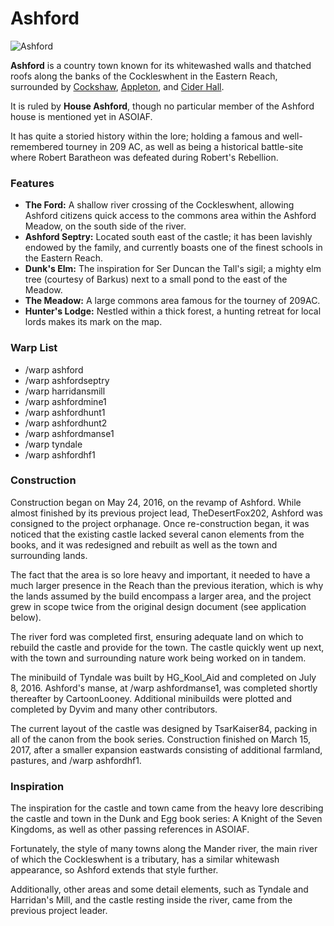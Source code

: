 

# Ashford

<Image
  src="https://cdn.sanity.io/images/1as7cn02/production/0631ede5c7900e771e44d50bca3c003a1b2840ba-1550x870.png?w=976&h=350&fit=crop&crop=center&auto=format"
  alt="Ashford"
  width={976}
  height={350}
/>

<ProjectDetails
  floatRight
  region="Reach"
  house="House Ashford"
  type="Town"
  status="Completed"
  warp="/warp ashford"
  projectLead="Lorddyvim"
  dateStarted="April 30, 2016"
  dateCompleted="April 30, 2016"
/>

**Ashford** is a country town known for its whitewashed walls and thatched roofs along the banks of the Cockleswhent in the Eastern Reach, surrounded by [Cockshaw](https://westeroscraft.com/wiki/reach/cockshaw), [Appleton](https://westeroscraft.com/wiki/reach/appleton), and [Cider Hall](https://westeroscraft.com/wiki/reach/cider-hall).

It is ruled by **House Ashford**, though no particular member of the Ashford house is mentioned yet in ASOIAF.

It has quite a storied history within the lore; holding a famous and well-remembered tourney in 209 AC, as well as being a historical battle-site where Robert Baratheon was defeated during Robert's Rebellion.

### Features

- **The Ford:** A shallow river crossing of the Cockleswhent, allowing Ashford citizens quick access to the commons area within the Ashford Meadow, on the south side of the river.
- **Ashford Septry:** Located south east of the castle; it has been lavishly endowed by the family, and currently boasts one of the finest schools in the Eastern Reach.
- **Dunk's Elm:** The inspiration for Ser Duncan the Tall's sigil; a mighty elm tree (courtesy of Barkus) next to a small pond to the east of the Meadow.
- **The Meadow:** A large commons area famous for the tourney of 209AC.
- **Hunter's Lodge:** Nestled within a thick forest, a hunting retreat for local lords makes its mark on the map.

### Warp List

- /warp ashford
- /warp ashfordseptry
- /warp harridansmill
- /warp ashfordmine1
- /warp ashfordhunt1
- /warp ashfordhunt2
- /warp ashfordmanse1
- /warp tyndale
- /warp ashfordhf1

### Construction

Construction began on May 24, 2016, on the revamp of Ashford. While almost finished by its previous project lead, TheDesertFox202, Ashford was consigned to the project orphanage. Once re-construction began, it was noticed that the existing castle lacked several canon elements from the books, and it was redesigned and rebuilt as well as the town and surrounding lands.

The fact that the area is so lore heavy and important, it needed to have a much larger presence in the Reach than the previous iteration, which is why the lands assumed by the build encompass a larger area, and the project grew in scope twice from the original design document (see application below).

The river ford was completed first, ensuring adequate land on which to rebuild the castle and provide for the town. The castle quickly went up next, with the town and surrounding nature work being worked on in tandem.

The minibuild of Tyndale was built by HG_Kool_Aid and completed on July 8, 2016. Ashford's manse, at /warp ashfordmanse1, was completed shortly thereafter by CartoonLooney. Additional minibuilds were plotted and completed by Dyvim and many other contributors.

The current layout of the castle was designed by TsarKaiser84, packing in all of the canon from the book series. Construction finished on March 15, 2017, after a smaller expansion eastwards consisting of additional farmland, pastures, and /warp ashfordhf1.

### Inspiration

The inspiration for the castle and town came from the heavy lore describing the castle and town in the Dunk and Egg book series: A Knight of the Seven Kingdoms, as well as other passing references in ASOIAF.

Fortunately, the style of many towns along the Mander river, the main river of which the Cockleswhent is a tributary, has a similar whitewash appearance, so Ashford extends that style further.

Additionally, other areas and some detail elements, such as Tyndale and Harridan's Mill, and the castle resting inside the river, came from the previous project leader.
